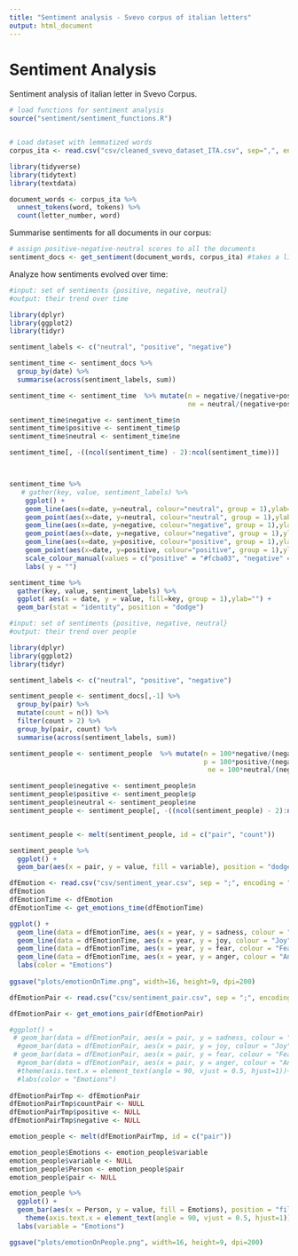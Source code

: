 ```yaml
---
title: "Sentiment analysis - Svevo corpus of italian letters"
output: html_document
---
```


# Sentiment Analysis
Sentiment analysis of italian letter in Svevo Corpus.

```r
# load functions for sentiment analysis
source("sentiment/sentiment_functions.R")


# Load dataset with lemmatized words
corpus_ita <- read.csv("csv/cleaned_svevo_dataset_ITA.csv", sep=",", encoding = "UTF-8")

library(tidyverse)
library(tidytext)
library(textdata)

document_words <- corpus_ita %>%
  unnest_tokens(word, tokens) %>%
  count(letter_number, word)

```

Summarise sentiments for all documents in our corpus:
```r
# assign positive-negative-neutral scores to all the documents
sentiment_docs <- get_sentiment(document_words, corpus_ita) #takes a little bit of time 

```


Analyze how sentiments evolved over time:

```r
#input: set of sentiments {positive, negative, neutral}
#output: their trend over time

library(dplyr)
library(ggplot2)
library(tidyr)

sentiment_labels <- c("neutral", "positive", "negative")

sentiment_time <- sentiment_docs %>%
  group_by(date) %>%
  summarise(across(sentiment_labels, sum))

sentiment_time <- sentiment_time  %>% mutate(n = negative/(negative+positive+neutral), p = positive/(negative+positive+neutral),
                                             ne = neutral/(negative+positive+neutral))

sentiment_time$negative <- sentiment_time$n
sentiment_time$positive <- sentiment_time$p
sentiment_time$neutral <- sentiment_time$ne

sentiment_time[, -((ncol(sentiment_time) - 2):ncol(sentiment_time))]



sentiment_time %>%
   # gather(key, value, sentiment_labels) %>%
    ggplot() +
    geom_line(aes(x=date, y=neutral, colour="neutral", group = 1),ylab="")+
    geom_point(aes(x=date, y=neutral, colour="neutral", group = 1),ylab="") +
    geom_line(aes(x=date, y=negative, colour="negative", group = 1),ylab="")+
    geom_point(aes(x=date, y=negative, colour="negative", group = 1),ylab="")+
    geom_line(aes(x=date, y=positive, colour="positive", group = 1),ylab="")+
    geom_point(aes(x=date, y=positive, colour="positive", group = 1),ylab="") +
    scale_colour_manual(values = c("positive" = "#fcba03", "negative" = "#097aab", "neutral" = "black")) +
    labs( y = "") 

sentiment_time %>%
  gather(key, value, sentiment_labels) %>%
  ggplot( aes(x = date, y = value, fill=key, group = 1),ylab="") +
  geom_bar(stat = "identity", position = "dodge") 

```

```r
#input: set of sentiments {positive, negative, neutral}
#output: their trend over people

library(dplyr)
library(ggplot2)
library(tidyr)

sentiment_labels <- c("neutral", "positive", "negative")

sentiment_people <- sentiment_docs[,-1] %>%
  group_by(pair) %>%
  mutate(count = n()) %>%
  filter(count > 2) %>%
  group_by(pair, count) %>%
  summarise(across(sentiment_labels, sum)) 

sentiment_people <- sentiment_people  %>% mutate(n = 100*negative/(negative+positive+neutral),
                                                 p = 100*positive/(negative+positive+neutral),
                                                  ne = 100*neutral/(negative+positive+neutral))

sentiment_people$negative <- sentiment_people$n
sentiment_people$positive <- sentiment_people$p
sentiment_people$neutral <- sentiment_people$ne
sentiment_people <- sentiment_people[, -((ncol(sentiment_people) - 2):ncol(sentiment_people))]


sentiment_people <- melt(sentiment_people, id = c("pair", "count"))

sentiment_people %>%
  ggplot() + 
  geom_bar(aes(x = pair, y = value, fill = variable), position = "dodge", stat = "identity")

```

```r
dfEmotion <- read.csv("csv/sentiment_year.csv", sep = ";", encoding = "UTF-8") 
dfEmotion
dfEmotionTime <- dfEmotion
dfEmotionTime <- get_emotions_time(dfEmotionTime)

ggplot() + 
  geom_line(data = dfEmotionTime, aes(x = year, y = sadness, colour = "Sadness"), group = 1) +
  geom_line(data = dfEmotionTime, aes(x = year, y = joy, colour = "Joy"), group = 1) +
  geom_line(data = dfEmotionTime, aes(x = year, y = fear, colour = "Fear"), group = 1) +
  geom_line(data = dfEmotionTime, aes(x = year, y = anger, colour = "Anger"), group = 1) +
  labs(color = "Emotions")
  
ggsave("plots/emotionOnTime.png", width=16, height=9, dpi=200)
```

```r
dfEmotionPair <- read.csv("csv/sentiment_pair.csv", sep = ";", encoding = "UTF-8")

dfEmotionPair <- get_emotions_pair(dfEmotionPair)

#ggplot() + 
 # geom_bar(data = dfEmotionPair, aes(x = pair, y = sadness, colour = "Sadness", fill = sadness), position = "fill", stat = "identity") +
  #geom_bar(data = dfEmotionPair, aes(x = pair, y = joy, colour = "Joy", fill = joy), position = "fill", stat = "identity") +
 # geom_bar(data = dfEmotionPair, aes(x = pair, y = fear, colour = "Fear", fill = fear), position = "fill", stat = "identity") +
  #geom_bar(data = dfEmotionPair, aes(x = pair, y = anger, colour = "Anger", fill = anger), position = "fill", stat = "identity") +
  #theme(axis.text.x = element_text(angle = 90, vjust = 0.5, hjust=1))+
  #labs(color = "Emotions")
  
dfEmotionPairTmp <- dfEmotionPair
dfEmotionPairTmp$countPair <- NULL
dfEmotionPairTmp$positive <- NULL
dfEmotionPairTmp$negative <- NULL

emotion_people <- melt(dfEmotionPairTmp, id = c("pair"))

emotion_people$Emotions <- emotion_people$variable
emotion_people$variable <- NULL
emotion_people$Person <- emotion_people$pair
emotion_people$pair <- NULL

emotion_people %>%
  ggplot() +
  geom_bar(aes(x = Person, y = value, fill = Emotions), position = "fill", stat = "identity") +
    theme(axis.text.x = element_text(angle = 90, vjust = 0.5, hjust=1))+
  labs(variable = "Emotions")

ggsave("plots/emotionOnPeople.png", width=16, height=9, dpi=200)
```

